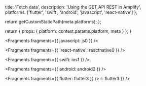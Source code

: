 
  title: 'Fetch data',
  description: 'Using the GET API REST in Amplify',
  platforms: ['flutter', 'swift', 'android', 'javascript', 'react-native']
};

  return getCustomStaticPath(meta.platforms);
};

  return {
    props: {
      platform: context.params.platform,
      meta
    }
  };
}


<Fragments fragments={{ javascript: js0 }} />


<Fragments fragments={{ 'react-native': reactnative0 }} />


<Fragments fragments={{ swift: ios1 }} />


<Fragments fragments={{ android: android2 }} />


<Fragments fragments={{ flutter: flutter3 }} />
r: flutter3 }} />
